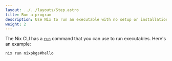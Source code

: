 ```yaml
---
layout: ../../layouts/Step.astro
title: Run a program
description: Use Nix to run an executable with no setup or installation
weight: 2
---
```


The Nix CLI has a [`run`][run] command that you can use to run executables. Here's an example:

```shell
nix run nixpkgs#hello
```

[run]: https://nixos.org/manual/nix/stable/command-ref/new-cli/nix3-run.html
